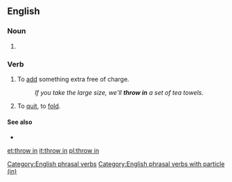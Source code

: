 {{also|throw-in}}
==English==

===Noun===
{{en-noun|-}}

# {{alternative form of|throw-in|lang=en}}

===Verb===
{{head|en|verb|head=[[throw]] [[in]]}}

# {{lb|en|idiomatic}} To [[add]] something extra free of charge.
#: ''If you take the large size, we'll '''throw in''' a set of tea towels.''
# {{lb|en|idiomatic}} To [[quit]], to [[fold]].

====See also====
* {{l|en|throw in with}}

[[Category:English phrasal verbs]]
[[Category:English phrasal verbs with particle (in)]]

[[et:throw in]]
[[it:throw in]]
[[pl:throw in]]